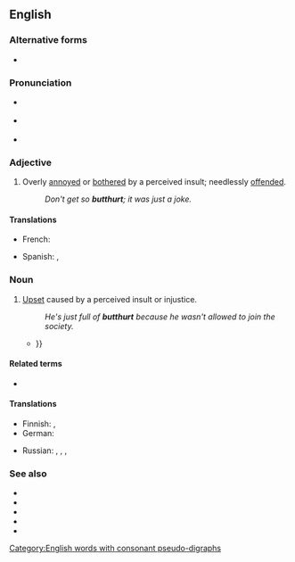 ==English==

===Alternative forms===
* {{l|en|butt-hurt}}

===Pronunciation===
* {{a|GA}} {{IPA|/ˈbʌtˌhɝt/|lang=en}}
* {{a|RP}} {{IPA|/ˈbʌtˌhɜːt/|lang=en}}
* {{hyph|butt|hurt|lang=en}}

===Adjective===
{{en-adj}}

# {{lb|en|slang|derogatory}} Overly [[annoyed]] or [[bothered]] by a perceived insult; needlessly [[offended]].
#: ''Don't get so '''butthurt'''; it was just a joke.''

====Translations====
{{trans-top|(slang) overly annoyed or bothered by a perceived insult; needlessly offended}}
* French: {{t+|fr|offusqué}}
{{trans-mid}}
* Spanish: {{t+|es|encabronado}}, {{t|es|emputado}}
{{trans-bottom}}

===Noun===
{{en-noun|-}}

# {{lb|en|slang|derogatory}} [[upset|Upset]] caused by a perceived insult or injustice.
#: ''He's just full of '''butthurt''' because he wasn't allowed to join the society.''
#* {{quote-text|year=2015|author=J. S. Frankel|title=Picture (im)perfect|page=138|passage=The amount of '''butthurt''' in this scenario was phenomenal {{...}}}}

====Related terms====
* {{l|en|pain in the butt}}

====Translations====
{{trans-top|(slang) upset caused by a perceived insult or injustice}}
* Finnish: {{t|fi|mielensäpahoitus}}, {{t|fi|peppukipeys}}
* German: {{t|de|Arschleid|n}}
{{trans-mid}}
* Russian: {{t|ru|батхёрт|m}}, {{t+|ru|баттхёрт|m}}, {{t|ru|попобо́ль|f}}, {{t|ru|[[бомбануть|бомбану́тый]] [[пука́н]]|m}} {{qualifier|neologisms, slang, no established equivalents exist}}
{{trans-bottom}}

===See also===
* {{l|en|bug}}
* {{l|en|pain in the arse}}
* {{l|en|pain in the ass}}
* {{l|en|pain in the bum}}
* {{l|en|pain in the rear}}
[[Category:English words with consonant pseudo-digraphs]]